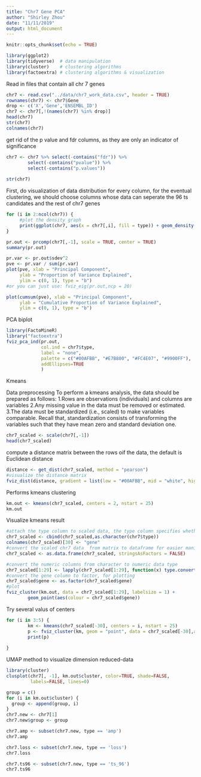 ```yaml
---
title: "Chr7 Gene PCA"
author: "Shirley Zhou"
date: "11/11/2019"
output: html_document
---
```


```r
knitr::opts_chunk$set(echo = TRUE)
```


```r
library(ggplot2)
library(tidyverse)  # data manipulation
library(cluster)    # clustering algorithms
library(factoextra) # clustering algorithms & visualization
```



Read in files that contain all chr 7 genes
```r
chr7 <- read.csv("../data/chr7_work_data.csv", header = TRUE)
rownames(chr7) <- chr7$Gene
drop <- c('X','Gene','ENSEMBL_ID')
chr7 <- chr7[,!(names(chr7) %in% drop)]
head(chr7)
str(chr7)
colnames(chr7)
```

get rid of the p value and fdr columns, as they are only an indicator of significance
```r

chr7 <- chr7 %>% select(-contains("fdr")) %>% 
        select(-contains("pvalue")) %>%
        select(-contains("p.values"))
        
str(chr7)

```


First, do visualization of data distribution for every column, for the eventual clustering, we should choose columns whose data can seperate the 96 ts candidates and the rest of chr7 genes 
```r
for (i in 2:ncol(chr7)) {
     #plot the density graph
     print(ggplot(chr7, aes(x = chr7[,i], fill = type)) + geom_density(alpha = 0.4) + ggtitle(colnames(chr7[i]))) 
} 

```






```r
pr.out <- prcomp(chr7[,-1], scale = TRUE, center = TRUE)
summary(pr.out)
```


```r
pr.var <- pr.out$sdev^2
pve <- pr.var / sum(pr.var)
plot(pve, xlab = "Principal Component",
     ylab = "Proportion of Variance Explained",
     ylim = c(0, 1), type = "b")
#or you can just use: fviz_eig(pr.out,ncp = 20)

plot(cumsum(pve), xlab = "Principal Component",
     ylab = "Cumulative Proportion of Variance Explained",
     ylim = c(0, 1), type = "b")
```


PCA biplot
```r
library(FactoMineR)
library("factoextra")
fviz_pca_ind(pr.out,
             col.ind = chr7$type,
             label = "none",
             palette = c("#00AFBB", "#E7B800", "#FC4E07", "#9900FF"),
             addEllipses=TRUE
             )
```

Kmeans

Data preprocessing
To perform a kmeans analysis, the data should be prepared as follows:
1.Rows are observations (individuals) and columns are variables
2.Any missing value in the data must be removed or estimated.
3.The data must be standardized (i.e., scaled) to make variables comparable. Recall that, standardization consists of transforming the variables such that they have mean zero and standard deviation one.
```r
chr7_scaled <- scale(chr7[,-1])
head(chr7_scaled)
```


compute a distance matrix between the rows oif the data, the default is Euclidean distance
```r
distance <- get_dist(chr7_scaled, method = "pearson")
#visualize the distance matrix
fviz_dist(distance, gradient = list(low = "#00AFBB", mid = "white", high = "#FC4E07"))
```

Performs kmeans clustering
```r
km.out <- kmeans(chr7_scaled, centers = 2, nstart = 25)
km.out
```

Visualize kmeans result
```r
#attach the type column to scaled data, the type column specifies whether the gene is ts_96, loss(ts), amp(oncogene), or others
chr7_scaled <- cbind(chr7_scaled,as.character(chr7$type))
colnames(chr7_scaled)[30] <- "gene"
#convert the scaled chr7 data  from matrix to dataframe for easier manipulation for plotting
chr7_scaled <- as.data.frame(chr7_scaled, stringsAsFactors = FALSE)

#convert the numeric columns from character to numeric data type
chr7_scaled[1:29] <- lapply(chr7_scaled[1:29], function(x) type.convert(as.numeric(x)))
#convert the gene column to factor, for plotting
chr7_scaled$gene <- as.factor(chr7_scaled$gene)
#plot
fviz_cluster(km.out, data = chr7_scaled[1:29], labelsize = 1) + 
        geom_point(aes(colour = chr7_scaled$gene))


```


Try several valus of centers
```r
for (i in 3:5) {
        km <- kmeans(chr7_scaled[-30], centers = i, nstart = 25)
        p <- fviz_cluster(km, geom = "point", data = chr7_scaled[-30],alpha = 0.4) + geom_point(aes(colour = chr7_scaled$gene))
        print(p)
        
}
```


UMAP method to visualize dimension reduced-data





```r

library(cluster)
clusplot(chr7[, -1], km.out$cluster, color=TRUE, shade=FALSE, 
         labels=FALSE, lines=0)
```

```r
group = c()
for (i in km.out$cluster) {
  group <- append(group, i)
}
chr7.new <- chr7[1]
chr7.new$group <- group
```

```r
chr7.amp <- subset(chr7.new, type == 'amp')
chr7.amp
```
```r
chr7.loss <- subset(chr7.new, type == 'loss')
chr7.loss
```


```r
chr7.ts96 <- subset(chr7.new, type == 'ts_96')
chr7.ts96
```


